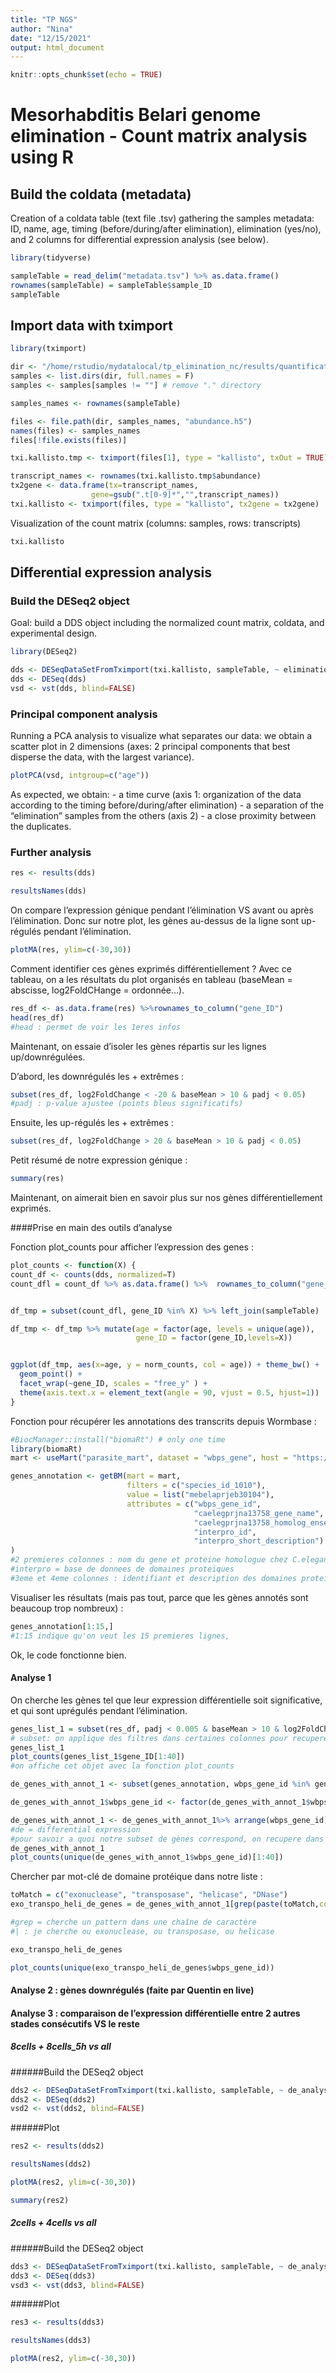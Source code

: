 ```yaml
---
title: "TP NGS"
author: "Nina"
date: "12/15/2021"
output: html_document
---
```


```r
knitr::opts_chunk$set(echo = TRUE)
```

# Mesorhabditis Belari genome elimination - Count matrix analysis using R

## Build the coldata (metadata)

Creation of a coldata table (text file .tsv) gathering the samples metadata: ID, name, age, timing (before/during/after elimination), elimination (yes/no), and 2 columns for differential expression analysis (see below).

```r
library(tidyverse)

sampleTable = read_delim("metadata.tsv") %>% as.data.frame()
rownames(sampleTable) = sampleTable$sample_ID
sampleTable
```

## Import data with tximport

```r
library(tximport)

dir <- "/home/rstudio/mydatalocal/tp_elimination_nc/results/quantification/"
samples <- list.dirs(dir, full.names = F) 
samples <- samples[samples != ""] # remove "." directory

samples_names <- rownames(sampleTable)

files <- file.path(dir, samples_names, "abundance.h5")
names(files) <- samples_names
files[!file.exists(files)]

txi.kallisto.tmp <- tximport(files[1], type = "kallisto", txOut = TRUE)

transcript_names <- rownames(txi.kallisto.tmp$abundance)
tx2gene <- data.frame(tx=transcript_names,
                  gene=gsub(".t[0-9]*","",transcript_names))
txi.kallisto <- tximport(files, type = "kallisto", tx2gene = tx2gene)
```
Visualization of the count matrix (columns: samples, rows: transcripts)
```r
txi.kallisto
```

## Differential expression analysis

### Build the DESeq2 object

Goal: build a DDS object including the normalized count matrix, coldata, and experimental design.

```r
library(DESeq2)

dds <- DESeqDataSetFromTximport(txi.kallisto, sampleTable, ~ elimination )
dds <- DESeq(dds)
vsd <- vst(dds, blind=FALSE)
```

### Principal component analysis

Running a PCA analysis to visualize what separates our data: we obtain a scatter plot in 2 dimensions (axes: 2 principal components that best disperse the data, with the largest variance).

```r
plotPCA(vsd, intgroup=c("age"))
```
As expected, we obtain:
- a time curve (axis 1: organization of the data according to the timing before/during/after elimination)
- a separation of the "elimination" samples from the others (axis 2)
- a close proximity between the duplicates.

### Further analysis

```r
res <- results(dds)
```

```r
resultsNames(dds)
```

On compare l'expression génique pendant l'élimination VS avant ou après l'élimination. Donc sur notre plot, les gènes au-dessus de la ligne sont up-régulés pendant l'élimination.

```r
plotMA(res, ylim=c(-30,30))
```
Comment identifier ces gènes exprimés différentiellement ?
Avec ce tableau, on a les résultats du plot organisés en tableau (baseMean = abscisse, log2FoldCHange = ordonnée...).

```r
res_df <- as.data.frame(res) %>%rownames_to_column("gene_ID")
head(res_df)
#head : permet de voir les 1eres infos
```

Maintenant, on essaie d'isoler les gènes répartis sur les lignes up/downrégulées.

D'abord, les downrégulés les + extrêmes :

```r
subset(res_df, log2FoldChange < -20 & baseMean > 10 & padj < 0.05)
#padj : p-value ajustee (points bleus significatifs)
```

Ensuite, les up-régulés les + extrêmes :

```r
subset(res_df, log2FoldChange > 20 & baseMean > 10 & padj < 0.05)
```

Petit résumé de notre expression génique :

```r
summary(res)
```

Maintenant, on aimerait bien en savoir plus sur nos gènes différentiellement exprimés.

####Prise en main des outils d'analyse

Fonction plot_counts pour afficher l'expression des genes :

```r
plot_counts <- function(X) {
count_df <- counts(dds, normalized=T)
count_dfl = count_df %>% as.data.frame() %>%  rownames_to_column("gene_ID") %>% pivot_longer(-gene_ID,names_to = "sample_ID", values_to = "norm_counts")


df_tmp = subset(count_dfl, gene_ID %in% X) %>% left_join(sampleTable)

df_tmp <- df_tmp %>% mutate(age = factor(age, levels = unique(age)),
                            gene_ID = factor(gene_ID,levels=X))


ggplot(df_tmp, aes(x=age, y = norm_counts, col = age)) + theme_bw() +
  geom_point() +
  facet_wrap(~gene_ID, scales = "free_y" ) +
  theme(axis.text.x = element_text(angle = 90, vjust = 0.5, hjust=1))
}
```

Fonction pour récupérer les annotations des transcrits depuis Wormbase :

```r
#BiocManager::install("biomaRt") # only one time
library(biomaRt)
mart <- useMart("parasite_mart", dataset = "wbps_gene", host = "https://parasite.wormbase.org", port = 443)

genes_annotation <- getBM(mart = mart,
                          filters = c("species_id_1010"),
                          value = list("mebelaprjeb30104"),
                          attributes = c("wbps_gene_id",
                                         "caelegprjna13758_gene_name",
                                         "caelegprjna13758_homolog_ensembl_peptide",
                                         "interpro_id",
                                         "interpro_short_description")
)
#2 premieres colonnes : nom du gene et proteine homologue chez C.elegans
#interpro = base de donnees de domaines proteiques
#3eme et 4eme colonnes : identifiant et description des domaines proteiques
```

Visualiser les résultats (mais pas tout, parce que les gènes annotés sont beaucoup trop nombreux) :

```r
genes_annotation[1:15,]
#1:15 indique qu'on veut les 15 premieres lignes,
```
Ok, le code fonctionne bien. 


#### Analyse 1

On cherche les gènes tel que leur expression différentielle soit significative, et qui sont uprégulés pendant l'élimination.

```r
genes_list_1 = subset(res_df, padj < 0.005 & baseMean > 10 & log2FoldChange > 0)  %>% arrange (padj)
# subset: on applique des filtres dans certaines colonnes pour recuperer seulement certains transcrits, on obtient l'objet gene_list_1
genes_list_1
plot_counts(genes_list_1$gene_ID[1:40])
#on affiche cet objet avec la fonction plot_counts
```

```r
de_genes_with_annot_1 <- subset(genes_annotation, wbps_gene_id %in% genes_list_1$gene_ID)

de_genes_with_annot_1$wbps_gene_id <- factor(de_genes_with_annot_1$wbps_gene_id, levels = genes_list_1$gene_ID)

de_genes_with_annot_1 <- de_genes_with_annot_1%>% arrange(wbps_gene_id)
#de = differential expression
#pour savoir a quoi notre subset de gènes correspond, on recupere dans notre grosse table d’annotation les genes qui sont dans notre liste
de_genes_with_annot_1
plot_counts(unique(de_genes_with_annot_1$wbps_gene_id)[1:40])
```

Chercher par mot-clé de domaine protéique dans notre liste :

```r
toMatch = c("exonuclease", "transposase", "helicase", "DNase")
exo_transpo_heli_de_genes = de_genes_with_annot_1[grep(paste(toMatch,collapse="|"), de_genes_with_annot_1$interpro_short_description, ignore.case = T),]

#grep = cherche un pattern dans une chaîne de caractère
#| : je cherche ou exonuclease, ou transposase, ou helicase

exo_transpo_heli_de_genes

plot_counts(unique(exo_transpo_heli_de_genes$wbps_gene_id))
```

#### Analyse 2 : gènes downrégulés (faite par Quentin en live)

#### Analyse 3 : comparaison de l'expression différentielle entre 2 autres stades consécutifs VS le reste

##### 8cells + 8cells_5h vs all

######Build the DESeq2 object
```r
dds2 <- DESeqDataSetFromTximport(txi.kallisto, sampleTable, ~ de_analysis )
dds2 <- DESeq(dds2)
vsd2 <- vst(dds2, blind=FALSE)
```
######Plot

```r
res2 <- results(dds2)
```

```r
resultsNames(dds2)
```

```r
plotMA(res2, ylim=c(-30,30))
```
```r
summary(res2)
```

##### 2cells + 4cells vs all

######Build the DESeq2 object

```r
dds3 <- DESeqDataSetFromTximport(txi.kallisto, sampleTable, ~ de_analysis)
dds3 <- DESeq(dds3)
vsd3 <- vst(dds3, blind=FALSE)
```

######Plot

```r
res3 <- results(dds3)
```

```r
resultsNames(dds3)
```

```r
plotMA(res2, ylim=c(-30,30))
```
 